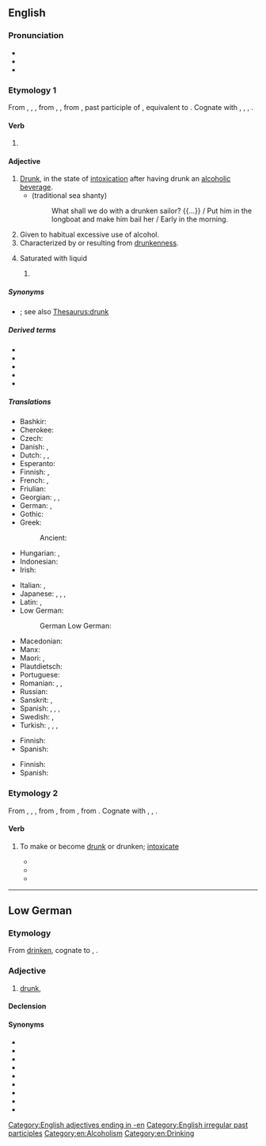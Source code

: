 {{also|Drunken}}
==English==

===Pronunciation===
* {{IPA|en|/ˈdɹʌŋkən/}}
* {{audio|en|en-us-drunken.ogg|Audio (US)}}
* {{rhymes|en|ʌŋkən|s=2}}

===Etymology 1===
From {{inh|en|enm|drunken}}, {{m|enm|ydronken}}, {{m|enm|idrunken}}, from {{inh|en|ang|druncen}}, {{m|ang|ġedruncen|t=drunk; drunken}}, from {{inh|en|gem-pro|*drunkanaz|t=drunken}}, past participle of {{der|en|gem-pro|*drinkaną|t=to drink}}, equivalent to {{af|en|drink|-en}}. Cognate with {{cog|fy|dronken|t=drunk; drunken}}, {{cog|nl|dronken|t=drunk; drunken}}, {{cog|de|betrunken|t=drunk; drunken}}, {{cog|sv|drucken|t=drunk; drunken}}.

====Verb====
{{head|en|verb form}}

# {{lb|en|archaic|still occasionally in juxtaposition with {{m|en|eaten}}}} {{inflection of|en|drink||past|part}}

====Adjective====
{{en-adj}}

# [[drunk|Drunk]], in the state of [[intoxication]] after having drunk an [[alcohol]]ic [[beverage]].
#* ''{{w|Drunken Sailor}}'' (traditional sea shanty)
#*: What shall we do with a drunken sailor? {{...}} / Put him in the longboat and make him bail her / Early in the morning.
# Given to habitual excessive use of alcohol.
# Characterized by or resulting from [[drunkenness]].
#: {{ux|en|a '''drunken''' display of crude exuberance}}
# {{lb|en|obsolete}} Saturated with liquid
## {{non-gloss definition|Applied to various spicy stir-fried dishes in Asian cuisine.}}
##: {{ux|en|'''drunken''' noodles; '''drunken''' duck; '''drunken''' fried rice}}

=====Synonyms=====
* {{l|en|drunk}}; see also [[Thesaurus:drunk]]

=====Derived terms=====
* {{l|en|drunkenly}}
* {{l|en|drunkenness}}
* {{l|en|drunken noodles}}
* {{l|en|drunken shrimp}}
* {{l|en|drunkensome}}

=====Translations=====
{{trans-top|In the state of alcoholic intoxication}}
* Bashkir: {{t|ba|иҫерек|sc=Cyrl}}
* Cherokee: {{t|chr|ᎤᏴᏍᏕᏓ}}
* Czech: {{t+|cs|opilý}}
* Danish: {{t+|da|beruset}}, {{t+|da|fuld}}
* Dutch: {{t+|nl|dronken}}, {{t+|nl|zat}}, {{t+|nl|beschonken}}
* Esperanto: {{t+|eo|ebria}}
* Finnish: {{t+|fi|humalainen}}, {{t+|fi|juopunut}}
* French: {{t+|fr|ivre}}, {{t+|fr|saoul|m}}
* Friulian: {{t|fur|bevût}}
* Georgian: {{t|ka|მთვრალი}}, {{t|ka|დამთვრალი}}, {{t|ka|ნასვამი}}
* German: {{t+|de|betrunken}}, {{t+|de|trunken}}
* Gothic: {{t|got|𐌳𐍂𐌿𐌲𐌺𐌰𐌽𐍃}}
* Greek:
*: Ancient: {{t|grc|μέθυσος}}
* Hungarian: {{t+|hu|részeg}}, {{t+|hu|ittas}}
* Indonesian: {{t+|id|mabuk}}
* Irish: {{t|ga|meisciúil}}
{{trans-mid}}
* Italian: {{t+|it|ubriaco}}, {{t+|it|ebbro}}
* Japanese: {{t|ja|酔っ払い|tr=[[よっぱらい]], yopparai|sc=Jpan}}, {{t|ja|酔っ払う|tr=[[よっぱらう]], yopparau|sc=Jpan}}, {{t+|ja|酔い|tr=[[よい]], yoi|sc=Jpan}}, {{t+|ja|酔う|tr=[[よう]], you|sc=Jpan}}
* Latin: {{t|la|ēbrius}}, {{t|la|tēmulentus}}
* Low German:
*: German Low German: {{t|nds-de|bedrunken}}
* Macedonian: {{t|mk|пијан|m}}
* Manx: {{t|gv|meshtoil}}
* Maori: {{t|mi|haurangi}}, {{t|mi|porohaurangi}}
* Plautdietsch: {{t|pdt|bedrunken}}
* Portuguese: {{t+|pt|bêbado|m}}
* Romanian: {{t+|ro|beat}}, {{t+|ro|băut}}, {{t+|ro|îmbătat}}
* Russian: {{t+|ru|пья́ный}}
* Sanskrit: {{t+|sa|मत्त|m}}, {{t+|sa|प्रमत्त}}
* Spanish: {{t+|es|borracho}}, {{t+|es|ebrio}}, {{t+|es|escabio}}, {{t+|es|escabiado}} {{qualifier|Latin America|colloquial}}
* Swedish: {{t+|sv|drucken}}, {{t+|sv|full}}
* Turkish: {{t+|tr|sarhoş}}, {{t+|tr|esrik}}, {{t+|tr|içkili}}, {{t+|tr|küplü}} {{qualifier|slang}}
{{trans-bottom}}

{{trans-top|given to habitual excessive use of alcohol}}
* Finnish: {{t+|fi|juopotteleva}}
* Spanish: {{t|es|escabiador}} {{qualifier|Latin America|colloquial}}
{{trans-mid}}
{{trans-bottom}}

{{trans-top|characterized by or resulting from drunkenness}}
* Finnish: {{t+|fi|humalainen}}
* Spanish: {{t+|es|escabio}} {{qualifier|Latin America|colloquial}}
{{trans-mid}}
{{trans-bottom}}

===Etymology 2===
From {{inh|en|enm|dronknen}}, {{m|enm|drunkenen}}, {{m|enm|drunknen}}, from {{inh|en|ang|druncnian|t=to drown; get drunk}}, from {{inh|en|gem-pro|*drunkanōną|t=to get drunk}}, from {{der|en|gem-pro|*drunkanaz|t=drunk; intoxicated}}. Cognate with {{cog|no|drukne}}, {{m|no|drukna}}, {{cog|is|drukna}}.

====Verb====
{{en-verb}}

# {{lb|en|ambitransitive}} To make or become [[drunk]] or drunken; [[intoxicate]]
#* {{quote-text|en|year=1917|author=Patience Worth|title=The Sorry Tale|page=153|passage=Yea, upon a stoned couch and '''drunkened''' unto death upon the bittered draught of Rome!}}
#* {{quote-text|en|year=1985|author=Kay Dreyfus, Percy Aldridge Grainger|title=Farthest North of Humanness: Letters|page=31|passage=The dreamy coloring of the land is just too '''drunkening'''.}}
#* {{quote-text|en|year=2011|author=William Peters|title=Good Morning my Beloved Family|page=31|passage=Dogma '''drunkens''' the Spirit, and while we indulge in our stupor, it robs us of our innate Spiritually Divine and Creative acuity . . . Love alone provides us with the much needed restorative properties of redemption.}}

[[Category:English adjectives ending in -en]]
[[Category:English irregular past participles]]
[[Category:en:Alcoholism]]
[[Category:en:Drinking]]

----

==Low German==

===Etymology===
From [[drinken]], cognate to {{cog|en|drunken}}, {{cog|nl|dronken}}.

===Adjective===
{{head|nds|adjective|comparative|drunkener|superlative|drunkenst}}

# [[drunk]], {{l|en|drunken}}

====Declension====
{{nds-decl-adj5|head=drunken|drunken|Drunken|drunkener|drunkenst|Drunkenst}}

====Synonyms====
* {{l|nds|duun}}
* {{l|nds|bedrunken}}
* {{l|nds|anduunt}}
* {{l|nds|dick}}
* {{l|nds|drietendick}}
* {{l|nds|besapen}}
* {{l|nds|betüdelt}}
* {{l|nds|vull}}
* {{l|nds|benusselt}}